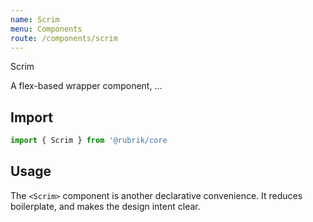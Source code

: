```yaml
---
name: Scrim
menu: Components
route: /components/scrim
---
```



<head>Scrim</head>

<lede>A flex-based wrapper component, ...</lede>  

## Import

```javascript
import { Scrim } from '@rubrik/core
```

## Usage

The `<Scrim>` component is another declarative convenience. It reduces boilerplate, and makes the design intent clear.

<Playground>

</Playground>